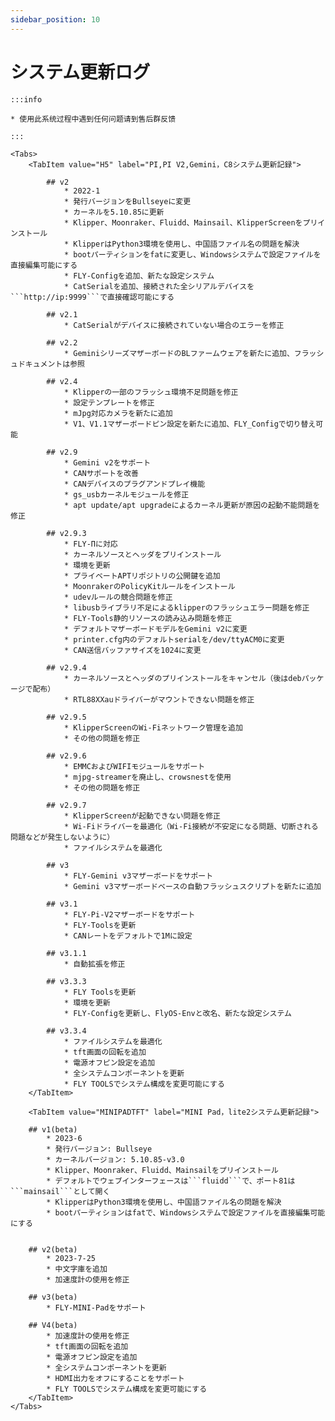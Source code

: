```yaml
---
sidebar_position: 10
---
```


# システム更新ログ

    :::info

    * 使用此系统过程中遇到任何问题请到售后群反馈
    
    :::

    <Tabs>
        <TabItem value="H5" label="PI,PI V2,Gemini，C8システム更新記録">

            ## v2
                * 2022-1
                * 発行バージョンをBullseyeに変更
                * カーネルを5.10.85に更新
                * Klipper、Moonraker、Fluidd、Mainsail、KlipperScreenをプリインストール
                * KlipperはPython3環境を使用し、中国語ファイル名の問題を解決
                * bootパーティションをfatに変更し、Windowsシステムで設定ファイルを直接編集可能にする
                * FLY-Configを追加、新たな設定システム
                * CatSerialを追加、接続された全シリアルデバイスを```http://ip:9999```で直接確認可能にする

            ## v2.1
                * CatSerialがデバイスに接続されていない場合のエラーを修正

            ## v2.2
                * GeminiシリーズマザーボードのBLファームウェアを新たに追加、フラッシュドキュメントは参照

            ## v2.4
                * Klipperの一部のフラッシュ環境不足問題を修正
                * 設定テンプレートを修正
                * mJpg対応カメラを新たに追加
                * V1、V1.1マザーボードピン設定を新たに追加、FLY_Configで切り替え可能

            ## v2.9
                * Gemini v2をサポート
                * CANサポートを改善
                * CANデバイスのプラグアンドプレイ機能
                * gs_usbカーネルモジュールを修正
                * apt update/apt upgradeによるカーネル更新が原因の起動不能問題を修正

            ## v2.9.3
                * FLY-Πに対応
                * カーネルソースとヘッダをプリインストール
                * 環境を更新
                * プライベートAPTリポジトリの公開鍵を追加
                * MoonrakerのPolicyKitルールをインストール
                * udevルールの競合問題を修正
                * libusbライブラリ不足によるklipperのフラッシュエラー問題を修正
                * FLY-Tools静的リソースの読み込み問題を修正
                * デフォルトマザーボードモデルをGemini v2に変更
                * printer.cfg内のデフォルトserialを/dev/ttyACM0に変更
                * CAN送信バッファサイズを1024に変更

            ## v2.9.4
                * カーネルソースとヘッダのプリインストールをキャンセル（後はdebパッケージで配布）
                * RTL88XXauドライバーがマウントできない問題を修正

            ## v2.9.5
                * KlipperScreenのWi-Fiネットワーク管理を追加
                * その他の問題を修正

            ## v2.9.6
                * EMMCおよびWIFIモジュールをサポート
                * mjpg-streamerを廃止し、crowsnestを使用
                * その他の問題を修正

            ## v2.9.7
                * KlipperScreenが起動できない問題を修正
                * Wi-Fiドライバーを最適化（Wi-Fi接続が不安定になる問題、切断される問題などが発生しないように）
                * ファイルシステムを最適化

            ## v3
                * FLY-Gemini v3マザーボードをサポート
                * Gemini v3マザーボードベースの自動フラッシュスクリプトを新たに追加

            ## v3.1
                * FLY-Pi-V2マザーボードをサポート
                * FLY-Toolsを更新
                * CANレートをデフォルトで1Mに設定

            ## v3.1.1
                * 自動拡張を修正

            ## v3.3.3
                * FLY Toolsを更新
                * 環境を更新
                * FLY-Configを更新し、FlyOS-Envと改名、新たな設定システム

            ## v3.3.4
                * ファイルシステムを最適化
                * tft画面の回転を追加
                * 電源オフピン設定を追加
                * 全システムコンポーネントを更新
                * FLY TOOLSでシステム構成を変更可能にする
        </TabItem>

        <TabItem value="MINIPADTFT" label="MINI Pad，lite2システム更新記録">

        ## v1(beta)
            * 2023-6
            * 発行バージョン: Bullseye
            * カーネルバージョン: 5.10.85-v3.0
            * Klipper、Moonraker、Fluidd、Mainsailをプリインストール
            * デフォルトでウェブインターフェースは```fluidd```で、ポート81は```mainsail```として開く
            * KlipperはPython3環境を使用し、中国語ファイル名の問題を解決
            * bootパーティションはfatで、Windowsシステムで設定ファイルを直接編集可能にする


        ## v2(beta)
            * 2023-7-25
            * 中文字庫を追加
            * 加速度計の使用を修正

        ## v3(beta)
            * FLY-MINI-Padをサポート

        ## V4(beta)
            * 加速度計の使用を修正
            * tft画面の回転を追加
            * 電源オフピン設定を追加
            * 全システムコンポーネントを更新
            * HDMI出力をオフにすることをサポート
            * FLY TOOLSでシステム構成を変更可能にする
        </TabItem>
    </Tabs>
